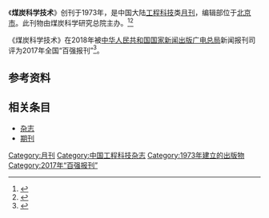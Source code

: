 {{Infobox journal
| title = 煤炭科学技术 
| image_file = 
| image_size = 
| image_caption =
| editor = 
| editor_title =  
| staff_writer =  
| founder =  
| frequency = 月刊
| circulation = 
| category = 工程科技
| company = 国家煤矿安全监察局（主管单位）
| publisher = 煤炭科学研究总院（主办单位）
| firstdate = [[1973年|1973年]]
| country  = [[中国大陆|中国大陆]]
| 总部所在地   =[[北京市|北京市]]
| language = [[中文|中文]]
| website = 
| ISSN = 0253-2336
| CN   = 11-2402/TD
| CODEN =CSTPDL
}}
《'''煤炭科学技术'''》创刊于1973年，是中国大陆[[工程科技|工程科技]]类[[杂志#出版|月刊]]，编辑部位于[[北京市|北京市]]。此刊物由煤炭科学研究总院主办。<ref name="知网1">{{Cite web|title=煤炭科学技术|url=https://navi.cnki.net/knavi/JournalDetail?pcode=CJFD&pykm=MTKJ|accessdate=2021-02-02|work=navi.cnki.net|publisher=[[中国知网|中国知网]]|archive-date=2017-11-11|archive-url=https://web.archive.org/web/20171111013324/http://navi.cnki.net/KNavi/JournalDetail?pcode=CJFD&pykm=MTKJ|dead-url=no}}</ref><ref name="维普1">{{Cite web|title=煤炭科学技术 - 维普中文期刊|url=http://www.cqvip.com/qikan/Detail.aspx?gch=93932X|accessdate=2021-02-02|author=|date=|format=|publisher=[[维普|维普]]|language=|archive-date=2020-02-25|archive-url=https://web.archive.org/web/20200225042043/http://www.cqvip.com/qikan/Detail.aspx?gch=93932X|dead-url=no}}</ref>

《煤炭科学技术》在2018年被[[中华人民共和国国家新闻出版广电总局|中华人民共和国国家新闻出版广电总局]]新闻报刊司评为2017年全国“百强报刊”<ref>{{Cite web|title=2017年全国“百强报刊”推荐名单开始公示|url=http://www.ce.cn/culture/gd/201801/16/t20180116_27756145.shtml|accessdate=2021-02-10|author=赵新乐（中国新闻出版广电报）|date=2018-01-16|format=|work=www.ce.cn|publisher=[[中国经济网|中国经济网]]|language=|archive-date=2020-11-05|archive-url=https://web.archive.org/web/20201105014543/http://www.ce.cn/culture/gd/201801/16/t20180116_27756145.shtml|dead-url=no}}</ref>。
== 参考资料 ==
{{reflist|2}}

== 相关条目 ==

* [[杂志|杂志]]
* [[期刊|期刊]]

{{pub-stub}}
{{全国百强报刊|2017}}

[[Category:月刊|Category:月刊]]
[[Category:中国工程科技杂志|Category:中国工程科技杂志]]
[[Category:1973年建立的出版物|Category:1973年建立的出版物]]
[[Category:2017年“百强报刊”|Category:2017年“百强报刊”]]